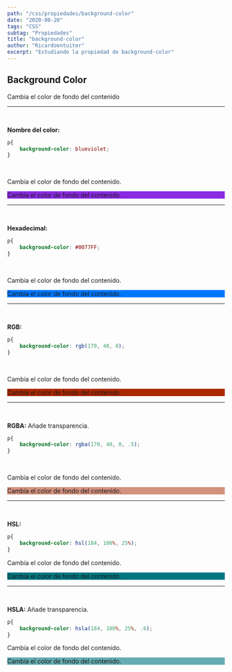 ```yaml
---
path: "/css/propiedades/background-color"
date: "2020-08-20"
tags: "CSS"
subtag: "Propiedades"
title: "background-color"
author: "Ricardoentuiter"
excerpt: "Estudiando la propiedad de background-color"
---
```


## Background Color
Cambia el color de fondo del contenido

---
<br/>

**Nombre del color:**

```css
p{
    background-color: blueviolet;
}
```
<br/>
<p>Cambia el color de fondo del contenido.</p>
<p style="background-color: blueviolet;">Cambia el color de fondo del contenido.</p>

---
<br/>

**Hexadecimal:**

```css
p{
    background-color: #0077FF;
}
```
<br/>
<p>Cambia el color de fondo del contenido.</p>
<p style="background-color: #0077FF;">Cambia el color de fondo del contenido.</p>

---
<br/>

**RGB:**

```css
p{
    background-color: rgb(170, 40, 0);
}
```
<br/>
<p>Cambia el color de fondo del contenido.</p>
<p style="background-color: rgb(170, 40, 0)">Cambia el color de fondo del contenido.</p>

---
<br/>

**RGBA:** Añade transparencia.

```css
p{
    background-color: rgba(170, 40, 0, .5);
}
```
<br/>
<p>Cambia el color de fondo del contenido.</p>
<p style="background-color: rgba(170, 40, 0, .5)">Cambia el color de fondo del contenido.</p>

---
<br/>

**HSL:**
```css
p{
    background-color: hsl(184, 100%, 25%);
}
```
<p>Cambia el color de fondo del contenido.</p>
<p style="background-color: hsl(184, 100%, 25%)">Cambia el color de fondo del contenido.</p>

---
<br/>

**HSLA:** Añade transparencia.
```css
p{
    background-color: hsla(184, 100%, 25%, .6);
}
```
<p>Cambia el color de fondo del contenido.</p>
<p style="background-color: hsla(184, 100%, 25%, .6)">Cambia el color de fondo del contenido.</p>

